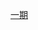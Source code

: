 {{Routemap
 | inline = <includeonly>1</includeonly>
 | title = 北京地铁一期工程
 | map =
uextCONTg ~~ ~~ ~~接[[491线]]至{{站|三家店}}
uextBHF ~~{{stl|北京地铁|53号}}
uextBHF ~~ ~~{{stl|北京地铁|福寿岭}}~~以上不运营
uextBHF ~~ ~~{{stl|北京地铁|苹果园}}
uextSTR+GRZq ~~ ~~ ~~以上402线 以下401线
\\uextSTR\\uCONTg~~ ~~ ~~西黄村联络线前往国铁[[京门铁路]]
\\uxtABZg+l\utSTReq\uABZg+r
\\utSTR\\uKDSTe~~[[古城车辆段]]
utBHF ~~[[古城站 (北京市)|古城路]]
CONTgq\uSTR+r!~STRq\umtKRZ\CONTfq\
utSTRa\utSTR\
utKRWl\utKRWg+r\~~ ~~ ~~[[北京地铁1号线未开放部分#八角支线|八角支线]]连接[[一零一铁路]]
utBHF ~~[[八角游乐园站|八角村]]
utBHF ~~{{stl|北京地铁|八宝山}}
utBHF ~~{{stl|北京地铁|玉泉路}}
utBHF ~~{{stl|北京地铁|五棵松}}
utBHF ~~{{stl|北京地铁|万寿路}}
utBHF ~~[[公主坟站|立新]]
utBHF ~~{{stl|北京地铁|军事博物馆}}
WASSERq\utKRZW\WASSERq ~~ ~~ ~~下穿[[永定河引水渠]]
utBHF ~~{{stl|北京地铁|木樨地}}
utBHF ~~[[南礼士路站|礼士路]]
utSTR ~~ ~~ ~~接复八线
\\uxtABZg2\utSTRc23\utCONT3 ~~ ~~ ~~{{rmri|c1}} [[北京地铁2号线|2号线]]内环方向
\\uextSTR!~utSTRc12\utINT3+1!~utINT2+4\utSTRc34 ~~ ~~{{stl|北京地铁|复兴门}}
\\uxtABZg+1\utSTRc14\utCONT4 ~~ ~~ ~~{{rmri|c2}} [[北京地铁1号线|1号线]]往[[四惠东站]]直通[[八通线]][[环球度假区站]]方向
utSTR ~~ ~~ ~~接二期
utBHF ~~{{stl|北京地铁|长椿街}}
utBHF ~~{{stl|北京地铁|宣武门}}
utBHF ~~[[和平门站 (北京市)|新华街]]
utBHF ~~{{stl|北京地铁|前门}}
utBHF ~~{{stl|北京地铁|崇文门}}
BLf+l\BLeq!~utBHF\ ~~{{stl|北京地铁|北京站}}
CONTgq\BLe!~KBHFeq\utSTR\\ ~~ ~~ ~~转国铁[[北京站]]
utSTR ~~ ~~ ~~接二期
utCONTf ~~ ~~ ~~{{rmri|d}} [[北京地铁2号线|2号线]]外环方向
|bottom={{navbar|北京地鐵一期工程RDT}}
}}<noinclude>
{{Rdt intro|[[北京地铁一期工程]]}}
[[Category:北京地铁RDT|一期]]